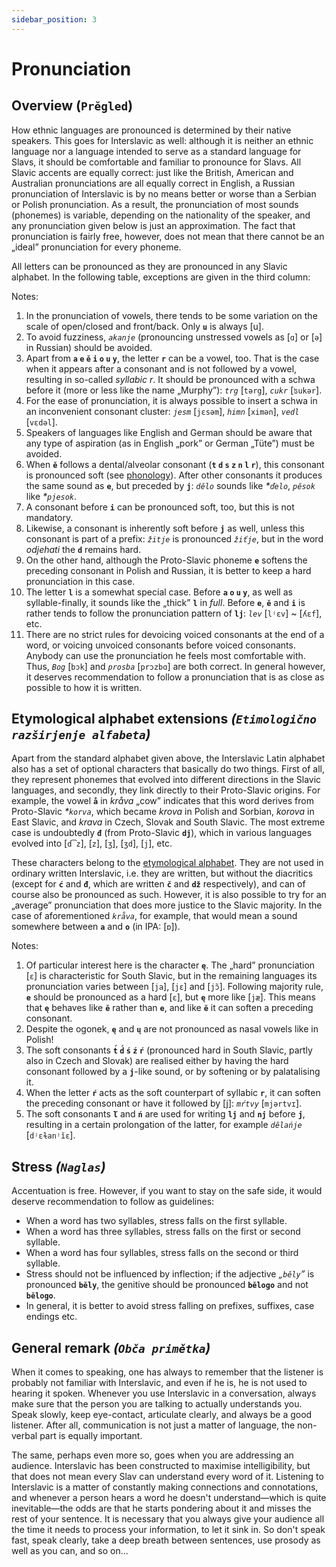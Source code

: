 ```yaml
---
sidebar_position: 3
---
```



# Pronunciation

## Overview (`Prěgled`)

How ethnic languages are pronounced is determined by their native speakers. This goes for Interslavic as well: although it is neither an ethnic language nor a language intended to serve as a standard language for Slavs, it should be comfortable and familiar to pronounce for Slavs. All Slavic accents are equally correct: just like the British, American and Australian pronunciations are all equally correct in English, a Russian pronunciation of Interslavic is by no means better or worse than a Serbian or Polish pronunciation. As a result, the pronunciation of most sounds (phonemes) is variable, depending on the nationality of the speaker, and any pronunciation given below is just an approximation. The fact that pronunciation is fairly free, however, does not mean that there cannot be an „ideal” pronunciation for every phoneme.

All letters can be pronounced as they are pronounced in any Slavic alphabet. In the following table, exceptions are given in the third column:

<PronAlphabet />

Notes:

1.  In the pronunciation of vowels, there tends to be some variation on the scale of open/closed and front/back. Only **`u`** is always \[u\].
2.  To avoid fuzziness, _`akanje`_ (pronouncing unstressed vowels as \[`ɑ`\] or \[`ə`\] in Russian) should be avoided.
3.  Apart from **`a` `e` `ě` `i` `o` `u` `y`**, the letter **`r`** can be a vowel, too. That is the case when it appears after a consonant and is not followed by a vowel, resulting in so-called _syllabic r_. It should be pronounced with a schwa before it (more or less like the name „Murphy”): _`trg`_ \[`tərg`\], _`cukr`_ \[`ʦukər`\].
4.  For the ease of pronunciation, it is always possible to insert a schwa in an inconvenient consonant cluster: _`jesm`_ \[`jɛsǝm`\], _`himn`_ \[`ximǝn`\], _`vedl`_ \[`vɛdǝl`\].
5.  Speakers of languages like English and German should be aware that any type of aspiration (as in English „pork” or German „Tüte”) must be avoided.
6.  When **`ě`** follows a dental/alveolar consonant (**`t` `d` `s` `z` `n` `l` `r`**), this consonant is pronounced soft (see [phonology](./phonology.html#hard_and_soft)). After other consonants it produces the same sound as **`e`**, but preceded by **`j`**: _`dělo`_ sounds like _\*`ďelo`_, _`pěsok`_ like _\*`pjesok`_.
7.  A consonant before **`i`** can be pronounced soft, too, but this is not mandatory.
8.  Likewise, a consonant is inherently soft before **`j`** as well, unless this consonant is part of a prefix: _`žitje`_ is pronounced _`žiťje`_, but in the word _odjehati_ the **`d`** remains hard.
9.  On the other hand, although the Proto-Slavic phoneme **`e`** softens the preceding consonant in Polish and Russian, it is better to keep a hard pronunciation in this case.
10.  The letter **`l`** is a somewhat special case. Before **`a` `o` `u` `y`**, as well as syllable-finally, it sounds like the „thick” **`l`** in _full_. Before **`e`**, **`ě`** and **`i`** is rather tends to follow the pronunciation pattern of **`lj`**: _`lev`_ \[`lʲɛv`\] ~ \[`ʎɛf`\], etc.
11.  There are no strict rules for devoicing voiced consonants at the end of a word, or voicing unvoiced consonants before voiced consonants. Anybody can use the pronunciation he feels most comfortable with. Thus, _`Bog`_ \[`bɔk`\] and _`prosba`_ \[`prɔzbɑ`\] are both correct. In general however, it deserves recommendation to follow a pronunciation that is as close as possible to how it is written.

## Etymological alphabet extensions _(`Etimologično razširjenje alfabeta`)_

Apart from the standard alphabet given above, the Interslavic Latin alphabet also has a set of optional characters that basically do two things. First of all, they represent phonemes that evolved into different directions in the Slavic languages, and secondly, they link directly to their Proto-Slavic origins. For example, the vowel **`å`** in _kråva_ „cow” indicates that this word derives from Proto-Slavic _\*`korva`_, which became _krova_ in Polish and Sorbian, _korova_ in East Slavic, and _krava_ in Czech, Slovak and South Slavic. The most extreme case is undoubtedly **`đ`** (from Proto-Slavic **`dj`**), which in various languages evolved into \[`d͡z`\], \[`z`\], \[`ʒ`\], \[`ʒd`\], \[`j`\], etc.

These characters belong to the [etymological alphabet](orthography.html#etymological_alphabet). They are not used in ordinary written Interslavic, i.e. they are written, but without the diacritics (except for **`ć`** and **`đ`**, which are written **`č`** and **`dž`** respectively), and can of course also be pronounced as such. However, it is also possible to try for an „average” pronunciation that does more justice to the Slavic majority. In the case of aforementioned _`kråva`_, for example, that would mean a sound somewhere between **`a`** and **`o`** (in IPA: \[`ɒ`\]).

<EtimAlphabetExt />

Notes:

1.  Of particular interest here is the character **`ę`**. The „hard” pronunciation \[`ɛ`\] is characteristic for South Slavic, but in the remaining languages its pronunciation varies between \[`ja`\], \[`jɛ`\] and \[`jɔ̃`\]. Following majority rule, **`e`** should be pronounced as a hard \[`ɛ`\], but **`ę`** more like \[`jæ`\]. This means that **`ę`** behaves like **`ě`** rather than **`e`**, and like **`ě`** it can soften a preceding consonant.
2.  Despite the ogonek, **`ę`** and **`ų`** are not pronounced as nasal vowels like in Polish!
3.  The soft consonants **`t́` `d́` `ś` `ź` `ŕ`** (pronounced hard in South Slavic, partly also in Czech and Slovak) are realised either by having the hard consonant followed by a **`j`**\-like sound, or by softening or by palatalising it.
4.  When the letter **`ŕ`** acts as the soft counterpart of syllabic **`r`**, it can soften the preceding consonant or have it followed by \[j\]: _`mŕtvy`_ \[`mjǝrtvɪ`\].
5.  The soft consonants **`ľ`** and **`ń`** are used for writing **`lj`** and **`nj`** before **`j`**, resulting in a certain prolongation of the latter, for example _`dělańje`_ \[`dʲɛɫanʲĭɛ`\].

## Stress _(`Naglas`)_

Accentuation is free. However, if you want to stay on the safe side, it would deserve recommendation to follow as guidelines:

*   When a word has two syllables, stress falls on the first syllable.
*   When a word has three syllables, stress falls on the first or second syllable.
*   When a word has four syllables, stress falls on the second or third syllable.
*   Stress should not be influenced by inflection; if the adjective _„`běly`”_ is pronounced **`běly`**, the genitive should be pronounced **`bělogo`** and not **`bělogo`**.
*   In general, it is better to avoid stress falling on prefixes, suffixes, case endings etc.

## General remark _(`Obča primětka`)_

When it comes to speaking, one has always to remember that the listener is probably not familiar with Interslavic, and even if he is, he is not used to hearing it spoken. Whenever you use Interslavic in a conversation, always make sure that the person you are talking to actually understands you. Speak slowly, keep eye-contact, articulate clearly, and always be a good listener. After all, communication is not just a matter of language, the non-verbal part is equally important.

The same, perhaps even more so, goes when you are addressing an audience. Interslavic has been constructed to maximise intelligibility, but that does not mean every Slav can understand every word of it. Listening to Interslavic is a matter of constantly making connections and connotations, and whenever a person hears a word he doesn't understand—which is quite inevitable—the odds are that he starts pondering about it and misses the rest of your sentence. It is necessary that you always give your audience all the time it needs to process your information, to let it sink in. So don't speak fast, speak clearly, take a deep breath between sentences, use prosody as well as you can, and so on...
